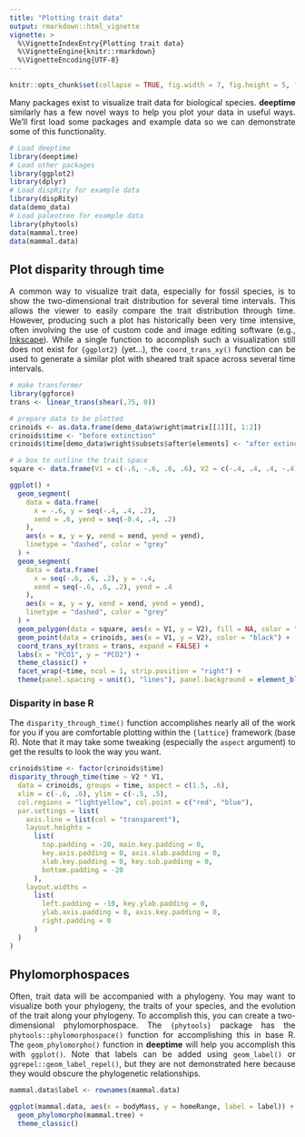 ---
title: "Plotting trait data"
output: rmarkdown::html_vignette
vignette: >
  %\VignetteIndexEntry{Plotting trait data}
  %\VignetteEngine{knitr::rmarkdown}
  %\VignetteEncoding{UTF-8}
---

```{r, include = FALSE}
knitr::opts_chunk$set(collapse = TRUE, fig.width = 7, fig.height = 5, fig.align = "center")
```

<div style="text-align: justify">
Many packages exist to visualize trait data for biological species. __deeptime__ similarly has a few novel ways to help you plot your data in useful ways. We'll first load some packages and example data so we can demonstrate some of this functionality.

```{r message = FALSE}
# Load deeptime
library(deeptime)
# Load other packages
library(ggplot2)
library(dplyr)
# Load dispRity for example data
library(dispRity)
data(demo_data)
# Load paleotree for example data
library(phytools)
data(mammal.tree)
data(mammal.data)
```

## Plot disparity through time
A common way to visualize trait data, especially for fossil species, is to show the two-dimensional trait distribution for several time intervals. This allows the viewer to easily compare the trait distribution through time. However, producing such a plot has historically been very time intensive, often involving the use of custom code and image editing software (e.g., [Inkscape](https://inkscape.org/)). While a single function to accomplish such a visualization still does not exist for `{ggplot2}` (yet...), the `coord_trans_xy()` function can be used to generate a similar plot with sheared trait space across several time intervals.

```{r}
# make transformer
library(ggforce)
trans <- linear_trans(shear(.75, 0))

# prepare data to be plotted
crinoids <- as.data.frame(demo_data$wright$matrix[[1]][, 1:2])
crinoids$time <- "before extinction"
crinoids$time[demo_data$wright$subsets$after$elements] <- "after extinction"

# a box to outline the trait space
square <- data.frame(V1 = c(-.6, -.6, .6, .6), V2 = c(-.4, .4, .4, -.4))

ggplot() +
  geom_segment(
    data = data.frame(
      x = -.6, y = seq(-.4, .4, .2),
      xend = .6, yend = seq(-0.4, .4, .2)
    ),
    aes(x = x, y = y, xend = xend, yend = yend),
    linetype = "dashed", color = "grey"
  ) +
  geom_segment(
    data = data.frame(
      x = seq(-.6, .6, .2), y = -.4,
      xend = seq(-.6, .6, .2), yend = .4
    ),
    aes(x = x, y = y, xend = xend, yend = yend),
    linetype = "dashed", color = "grey"
  ) +
  geom_polygon(data = square, aes(x = V1, y = V2), fill = NA, color = "black") +
  geom_point(data = crinoids, aes(x = V1, y = V2), color = "black") +
  coord_trans_xy(trans = trans, expand = FALSE) +
  labs(x = "PCO1", y = "PCO2") +
  theme_classic() +
  facet_wrap(~time, ncol = 1, strip.position = "right") +
  theme(panel.spacing = unit(1, "lines"), panel.background = element_blank())
```

### Disparity in base R
The `disparity_through_time()` function accomplishes nearly all of the work for you if you are comfortable plotting within the `{lattice}` framework (base R). Note that it may take some tweaking (especially the `aspect` argument) to get the results to look the way you want.

```{r, fig.height = 4}
crinoids$time <- factor(crinoids$time)
disparity_through_time(time ~ V2 * V1,
  data = crinoids, groups = time, aspect = c(1.5, .6),
  xlim = c(-.6, .6), ylim = c(-.5, .5),
  col.regions = "lightyellow", col.point = c("red", "blue"),
  par.settings = list(
    axis.line = list(col = "transparent"),
    layout.heights =
      list(
        top.padding = -20, main.key.padding = 0,
        key.axis.padding = 0, axis.xlab.padding = 0,
        xlab.key.padding = 0, key.sub.padding = 0,
        bottom.padding = -20
      ),
    layout.widths =
      list(
        left.padding = -10, key.ylab.padding = 0,
        ylab.axis.padding = 0, axis.key.padding = 0,
        right.padding = 0
      )
  )
)
```

## Phylomorphospaces
Often, trait data will be accompanied with a phylogeny. You may want to visualize both your phylogeny, the traits of your species, and the evolution of the trait along your phylogeny. To accomplish this, you can create a two-dimensional phylomorphospace. The `{phytools}` package has the `phytools::phylomorphospace()` function for accomplishing this in base R. The `geom_phylomorpho()` function in __deeptime__ will help you accomplish this with `ggplot()`. Note that labels can be added using `geom_label()` or `ggrepel::geom_label_repel()`, but they are not demonstrated here because they would obscure the phylogenetic relationships.
```{r message = FALSE, warning = FALSE}
mammal.data$label <- rownames(mammal.data)

ggplot(mammal.data, aes(x = bodyMass, y = homeRange, label = label)) +
  geom_phylomorpho(mammal.tree) +
  theme_classic()
```

</div>
